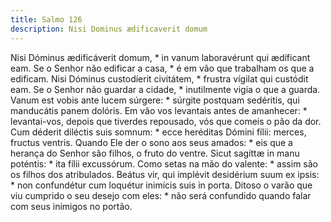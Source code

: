 ```yaml
---
title: Salmo 126
description: Nisi Dominus ædificaverit domum
---
```


<div class="side-by-side not-content">
  <span>
    Nisi Dóminus ædificáverit domum, * in vanum laboravérunt qui ædíficant eam.
  </span>
  <span>
    Se o Senhor não edificar a casa, * é em vão que trabalham os que a edificam.
  </span>
  <span>
    Nisi Dóminus custodíerit civitátem, * frustra vígilat qui custódit eam.
  </span>
  <span>
    Se o Senhor não guardar a cidade, * inutilmente vigia o que a guarda.
  </span>
  <span>
    Vanum est vobis ante lucem súrgere: * súrgite postquam sedéritis, qui
    manducátis panem dolóris.
  </span>
  <span>
    Em vão vos levantais antes de amanhecer: * levantai-vos, depois que tiverdes
    repousado, vós que comeis o pão da dor.
  </span>
  <span>
    Cum déderit diléctis suis somnum: * ecce heréditas Dómini fílii: merces,
    fructus ventris.
  </span>
  <span>
    Quando Ele der o sono aos seus amados: * eis que a herança do Senhor são
    filhos, o fruto do ventre.
  </span>
  <span>Sicut sagíttæ in manu poténtis: * ita fílii excussórum.</span>
  <span>
    Como setas na mão do valente: * assim são os filhos dos atribulados.
  </span>
  <span>
    Beátus vir, qui implévit desidérium suum ex ipsis: * non confundétur cum
    loquétur inimícis suis in porta.
  </span>
  <span>
    Ditoso o varão que viu cumprido o seu desejo com eles: * não será confundido
    quando falar com seus inimigos no portão.
  </span>
</div>
